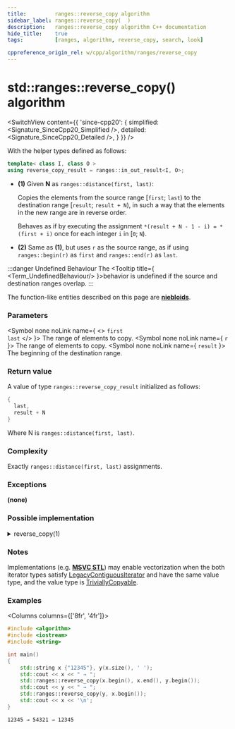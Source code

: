```yaml
---
title:         ranges::reverse_copy algorithm
sidebar_label: ranges::reverse_copy(  )
description:   ranges::reverse_copy algorithm C++ documentation
hide_title:    true
tags:          [ranges, algorithm, reverse_copy, search, look]

cppreference_origin_rel: w/cpp/algorithm/ranges/reverse_copy
---
```



<!-- Terms -->


<!----------------- Codes ---------------------->


# std::ranges::reverse_copy() algorithm

<SwitchView content={{
	'since-cpp20': {
		simplified:	<Signature_SinceCpp20_Simplified />,
		detailed:	<Signature_SinceCpp20_Detailed />,
	}
}} />

With the helper types defined as follows:
```cpp
template< class I, class O >
using reverse_copy_result = ranges::in_out_result<I, O>;
```

- **(1)** Given **N** as `ranges::distance(first, last)`:

  Copies the elements from the source range [`first`; `last`) to the destination range [`result`; `result + N`), in such a way that the elements in the new range are in reverse order.

  Behaves as if by executing the assignment `*(result + N - 1 - i) = *(first + i)` once for each integer `i` in [`0`; `N`).

- **(2)** Same as **(1)**, but uses `r` as the source range, as if using `ranges::begin(r)` as `first` and `ranges::end(r)` as `last`.


:::danger Undefined Behaviour
The <Tooltip title={ <Term_UndefinedBehaviour/> }>behavior is undefined</Tooltip> if the source and destination ranges overlap.
:::

The function-like entities described on this page are [**niebloids**](/docs/std/algo/niebloids).

### Parameters

<SymbolTable>

  <Symbol none noLink name={ <> <code>first</code> <br/> <code>last</code> </> }>
    The range of elements to copy.
  </Symbol>
  <Symbol none noLink name={ <code>r</code> }>
    The range of elements to copy.
  </Symbol>
  <Symbol none noLink name={ <code>result</code> }>
    The beginning of the destination range.
  </Symbol>

</SymbolTable>

### Return value

A value of type `ranges::reverse_copy_result` initialized as follows:
```cpp
{
  last,
  result + N
}
```
Where N is `ranges::distance(first, last)`.

### Complexity

Exactly `ranges::distance(first, last)` assignments.

### Exceptions

**(none)**

### Possible implementation

<details>
<summary>reverse_copy(1)</summary>

```cpp
struct reverse_copy_fn
{
    template<std::bidirectional_iterator I, std::sentinel_for<I> S,
             std::weakly_incrementable O>
    requires std::indirectly_copyable<I, O>
    constexpr ranges::reverse_copy_result<I, O>
        operator()(I first, S last, O result) const
    {
        auto ret = ranges::next(first, last);
        for (; last != first; *result = *--last, ++result);
        return {std::move(ret), std::move(result)};
    }

    template<ranges::bidirectional_range R, std::weakly_incrementable O>
    requires std::indirectly_copyable<ranges::iterator_t<R>, O>
    constexpr ranges::reverse_copy_result<ranges::borrowed_iterator_t<R>, O>
        operator()(R&& r, O result) const
    {
        return (*this)(ranges::begin(r), ranges::end(r), std::move(result));
    }
};

inline constexpr reverse_copy_fn reverse_copy {};
```

</details>


### Notes

Implementations (e.g. [**MSVC STL**](https://github.com/microsoft/STL/blob/main/stl/src/vector_algorithms.cpp)) may enable vectorization when the both iterator types
satisfy [LegacyContiguousIterator](/docs/named_req/LegacyContiguousIterator) and have the same value type, and the value type is [TriviallyCopyable](/docs/named_req/TriviallyCopyable).

### Examples

<Columns columns={['8fr', '4fr']}>
<div>

```cpp title='Main.cpp' showLineNumbers
#include <algorithm>
#include <iostream>
#include <string>

int main()
{
    std::string x {"12345"}, y(x.size(), ' ');
    std::cout << x << " → ";
    std::ranges::reverse_copy(x.begin(), x.end(), y.begin());
    std::cout << y << " → ";
    std::ranges::reverse_copy(y, x.begin());
    std::cout << x << '\n';
}
```

</div>
<div>

```plaintext title="Output"
12345 → 54321 → 12345
```

</div>
</Columns>
